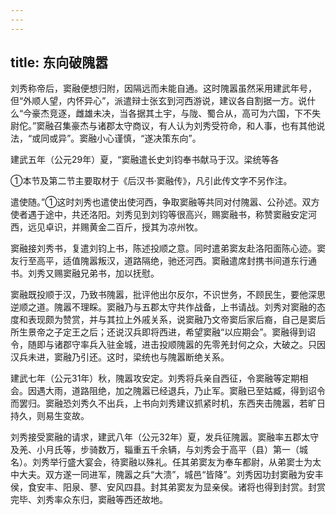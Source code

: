 ```yaml
---
---
---
```

title: 东向破隗嚣
---



刘秀称帝后，窦融便想归附，因隔远而未能自通。这时隗嚣虽然采用建武年号，但“外顺人望，内怀异心”，派遣辩士张玄到河西游说，建议各自割据一方。说什么“今豪杰竞逐，雌雄未决，当各据其土宇，与陇、蜀合从，高可为六国，下不失尉佗。”窦融召集豪杰与诸郡太守商议，有人认为刘秀受符命，和人事，也有其他说法，“或同或异”。窦融小心谨慎，“遂决策东向”。

建武五年（公元29年）夏，“窦融遣长史刘钧奉书献马于汉。梁统等各

①本节及第二节主要取材于《后汉书·窦融传》，凡引此传文字不另作注。

遣使随。”①这时刘秀也遣使出使河西，争取窦融等共同对付隗嚣、公孙述。双方使者遇于途中，共还洛阳。刘秀见到刘钧等很高兴，赐窦融书，称赞窦融安定河西，远见卓识，并赐黄金二百斤，授其为凉州牧。

窦融接刘秀书，复遣刘钧上书，陈述投顺之意。同时遣弟窦友赴洛阳面陈心迹。窦友行至高平，适值隗嚣叛汉，道路隔绝，驰还河西。窦融遣席封携书间道东行通书。刘秀又赐窦融兄弟书，加以抚慰。

窦融既投顺于汉，乃致书隗嚣，批评他出尔反尔，不识世务，不顾民生，要他深思逆顺之道。隗嚣不理睬。窦融乃与五郡太守共作战备，上书请战。刘秀对窦融的态度和表现颇为赞赏，并与其拉上外戚关系，说窦融乃文帝窦后家后裔，自己是窦后所生景帝之子定王之后；还说汉兵即将西进，希望窦融“以应期会”。窦融得到诏令，随即与诸郡守率兵入驻金城，进击投顺隗嚣的先零羌封何之众，大破之。只因汉兵未进，窦融乃引还。这时，梁统也与隗嚣断绝关系。

建武七年（公元31年）秋，隗嚣攻安定。刘秀将兵亲自西征，令窦融等定期相会。因遇大雨，道路阻绝，加之隗嚣已经退兵，乃止军。窦融已至姑臧，得到诏令而罢归。窦融恐刘秀久不出兵，上书向刘秀建议抓紧时机，东西夹击隗嚣，若旷日持久，则易生变故。

刘秀接受窦融的请求，建武八年（公元32年）夏，发兵征隗嚣。窦融率五郡太守及羌、小月氏等，步骑数万，辎重五千余辆，与刘秀会于高平（县）第一（城名）。刘秀举行盛大宴会，待窦融以殊礼。任其弟窦友为奉车都尉，从弟窦士为太中大夫。双方遂一同进军，隗嚣之兵“大溃”，城邑“皆降”。刘秀因功封窦融为安丰侯，食安丰、阳泉、蓼、安风四县。封其弟窦友为显亲侯。诸将也得到封赏。封赏完毕、刘秀率众东归，窦融等西还故地。